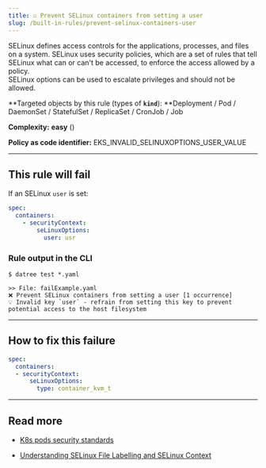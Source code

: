 ```yaml
---
title: ☑️ Prevent SELinux containers from setting a user
slug: /built-in-rules/prevent-selinux-containers-user
---
```



SELinux defines access controls for the applications, processes, and files on a system. SELinux uses security policies, which are a set of rules that tell SELinux what can or can't be accessed, to enforce the access allowed by a policy.  
SELinux options can be used to escalate privileges and should not be allowed.

**Targeted objects by this rule (types of **`kind`**): **Deployment / Pod / DaemonSet / StatefulSet / ReplicaSet / CronJob / Job

**Complexity:** **easy** (<Complexity/>)

**Policy as code identifier:** EKS_INVALID_SELINUXOPTIONS_USER_VALUE

---

## This rule will fail

If an SELinux `user` is set:

```yaml
spec:
  containers:
    - securityContext:
        seLinuxOptions:
          user: usr
```

### Rule output in the CLI

```terminal
$ datree test *.yaml

>> File: failExample.yaml
❌ Prevent SELinux containers from setting a user [1 occurrence]
💡 Invalid key `user` - refrain from setting this key to prevent potential access to the host filesystem
```

---

## How to fix this failure

```yaml
spec:
  containers:
  - securityContext:
      seLinuxOptions:
        type: container_kvm_t
```

---

## Read more

- [K8s pods security standards](https://kubernetes.io/docs/concepts/security/pod-security-standards/)

- [Understanding SELinux File Labelling and SELinux Context](https://www.thegeekdiary.com/understanding-selinux-file-labelling-and-selinux-context/)